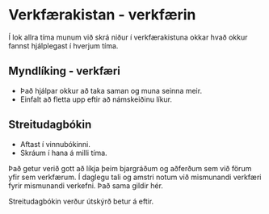 # Verkfærakistan - verkfærin

Í lok allra tíma munum við skrá niður í verkfærakistuna okkar hvað okkur fannst hjálplegast í hverjum tíma.

## Myndlíking - verkfæri

- Það hjálpar okkur að taka saman og muna seinna meir.
- Einfalt að fletta upp eftir að námskeiðinu líkur.

## Streitudagbókin

- Aftast í vinnubókinni.
- Skráum í hana á milli tíma.

Það getur verið gott að líkja þeim bjargráðum og aðferðum sem við förum yfir sem verkfærum. Í daglegu tali og amstri notum við mismunandi verkfæri fyrir mismunandi verkefni. Það sama gildir hér.

Streitudagbókin verður útskýrð betur á eftir.
